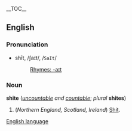{{wikipedia}}
__TOC__
==English==
===Pronunciation===
*shīt, /ʃaɪt/, /<tt>SaIt</tt>/
*:[[Rhymes:English:-aɪt|Rhymes: -aɪt]]

===Noun===
'''shite''' (''[[uncountable]] and [[countable]]''; ''plural'' '''shites''')

#(''Northern England, Scotland, Ireland'') [[Shit]].

[[English language]]